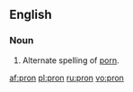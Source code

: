 ==English==

===Noun===
{{en-noun|-}}

# {{Internet slang}} Alternate spelling of [[porn]]. 

[[af:pron]]
[[pl:pron]]
[[ru:pron]]
[[vo:pron]]
